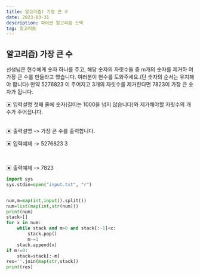 ```yaml
---
title: 알고리즘) 가장 큰 수
date: 2023-03-31
description: 파이썬 알고리즘 스택
tag: 알고리즘
---
```


## 알고리즘) 가장 큰 수

<p>
  선생님은 현수에게 숫자 하나를 주고, 해당 숫자의 자릿수들 중 m개의 숫자를 제거하 여 가장 큰 수를
  만들라고 했습니다. 여러분이 현수를 도와주세요.(단 숫자의 순서는 유지해야 합니다) 만약 5276823 이
  주어지고 3개의 자릿수를 제거한다면 7823이 가장 큰 숫자가 됩니다.
</p>

▣ 입력설명
첫째 줄에 숫자(길이는 1000을 넘지 않습니다)와 제가해야할 자릿수의 개수가 주어집니다.

<br />
▣ 출력설명 -> 가장 큰 수를 출력합니다.
<br />

▣ 입력예제 ->
5276823 3

<br />

▣ 출력예제 ->
7823

```python
import sys
sys.stdin=open("input.txt", "r")


num,m=map(int,input().split())
num=list(map(int,str(num)))
print(num)
stack=[]
for x in num:
    while stack and m>0 and stack[:-1]<x:
        stack.pop()
        m-=1
    stack.append(x)
if m!=0:
    stack=stack[:-m]
res=''.join(map(str,stack))
print(res)
```
